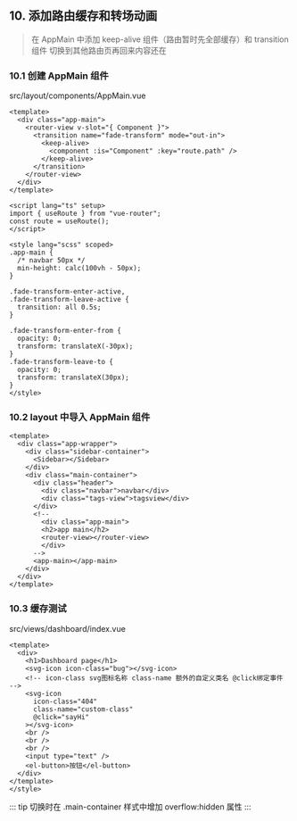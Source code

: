 ## 10. 添加路由缓存和转场动画

> 在 AppMain 中添加 keep-alive 组件（路由暂时先全部缓存）和 transition 组件 切换到其他路由页再回来内容还在

### 10.1 创建 AppMain 组件

src/layout/components/AppMain.vue

```vue
<template>
  <div class="app-main">
    <router-view v-slot="{ Component }">
      <transition name="fade-transform" mode="out-in">
        <keep-alive>
          <component :is="Component" :key="route.path" />
        </keep-alive>
      </transition>
    </router-view>
  </div>
</template>

<script lang="ts" setup>
import { useRoute } from "vue-router";
const route = useRoute();
</script>

<style lang="scss" scoped>
.app-main {
  /* navbar 50px */
  min-height: calc(100vh - 50px);
}

.fade-transform-enter-active,
.fade-transform-leave-active {
  transition: all 0.5s;
}

.fade-transform-enter-from {
  opacity: 0;
  transform: translateX(-30px);
}
.fade-transform-leave-to {
  opacity: 0;
  transform: translateX(30px);
}
</style>
```

### 10.2 layout 中导入 AppMain 组件

```vue
<template>
  <div class="app-wrapper">
    <div class="sidebar-container">
      <Sidebar></Sidebar>
    </div>
    <div class="main-container">
      <div class="header">
        <div class="navbar">navbar</div>
        <div class="tags-view">tagsview</div>
      </div>
      <!--
        <div class="app-main">
        <h2>app main</h2>
        <router-view></router-view>
        </div>
      -->
      <app-main></app-main>
    </div>
  </div>
</template>
```

### 10.3 缓存测试

src/views/dashboard/index.vue

```vue
<template>
  <div>
    <h1>Dashboard page</h1>
    <svg-icon icon-class="bug"></svg-icon>
    <!-- icon-class svg图标名称 class-name 额外的自定义类名 @click绑定事件 -->
    <svg-icon
      icon-class="404"
      class-name="custom-class"
      @click="sayHi"
    ></svg-icon>
    <br />
    <br />
    <br />
    <input type="text" />
    <el-button>按钮</el-button>
  </div>
</template>
</style>
```

::: tip
切换时在 .main-container 样式中增加 overflow:hidden 属性
:::